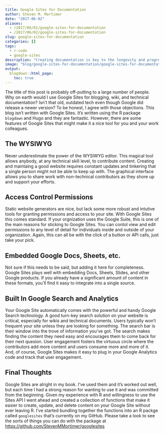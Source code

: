 ```yaml
---
title: Google Sites for Documentation
author: Steven M. Mortimer
date: "2017-06-02"
aliases: 
  - /2017/06/01/google-sites-for-documentation
  - /2017/06/02/google-sites-for-documentation
slug: google-sites-for-documentation
categories: []
tags:
  - r-code
  - google-sites
description: "Creating documentation is key to the longevity and progress of any project. Here we'll discuss some merits of using Google Sites for documentation."
image: "blog/google-sites-for-documentation/google-sites-for-documentation.png"
output:
  blogdown::html_page:
    toc: true
---
```


The title of this post is probably off-putting to a large number of people. Why
on earth would I use Google Sites for blogging, wiki, and technical
documentation? Isn't that old, outdated tech even though Google did release a
newer version? To be honest, I agree with those objections. This blog isn't
written with Google Sites. It's written using the R package `blogdown` and Hugo
and they are fantastic. However, there are some features of Google Sites that
might make it a nice tool for you and your work colleagues. 

## The WYSIWYG

Never underestimate the power of the WYSIWYG editor. This magical tool allows
anybody, at any technical skill level, to contribute content. Creating and
maintaing a good website requires constant updates and tinkering that a single
person might not be able to keep up with. The graphical interface allows you to
share work with non-technical contributors as they shore up and support your
efforts. 

## Access Control Permissions

Static website generators are nice, but lack some more robust and intutive tools
for granting permissions and access to your site. With Google Sites this comes
standard. If your orgnization uses the Google Suite, this is one of the main
reasons for sticking to Google Sites. You can contol view and edit permissions
to any level of detail for individuals inside and outside of your organization.
Again, this can all be with the click of a button or API calls, just take your
pick. 

## Embedded Google Docs, Sheets, etc.

Not sure if this needs to be said, but adding it here for completeness. Google
Sites plays well with embedding Docs, Sheets, Slides, and other Google products.
If you already have a significant amount of content in these formats, you'll
find it easy to integrate into a single source.

## Built In Google Search and Analytics

Your Google Site automatically comes with the powerful and handy Google Search
technology. A good turn-key search solution on your website is critical,
especially for wikis and technical documents. Users typically won't frequent
your site unless they are looking for something. The search bar is their window
into the trove of information you've got. The search makes finding the content
they need easy and encourages them to come back for their next quesion. User
engagement fosters the virtuous circle where the contributors add more content
and users consume more and more of it. And, of course, Google Sites makes it
easy to plug in your Google Analytics code and track that user engagement.

## Final Thoughts

Google Sites are alright in my book. I've used them and it's worked out well,
but each time I had a strong reason for wanting to use it and was committed from
the beginning. Given my experience with R and willingness to use the Sites API I
went ahead and created a collection of functions that make it easier to create,
update, and delete content on your Google Site without ever leaving R. I've
started bundling together the functions into an R packge called `googlesites`
that's currently on my GitHub. Please take a look to see the sorts of things you
can do with the package at 
<a href="https://github.com/StevenMMortimer/googlesites" target="_blank">https://github.com/StevenMMortimer/googlesites</a>
